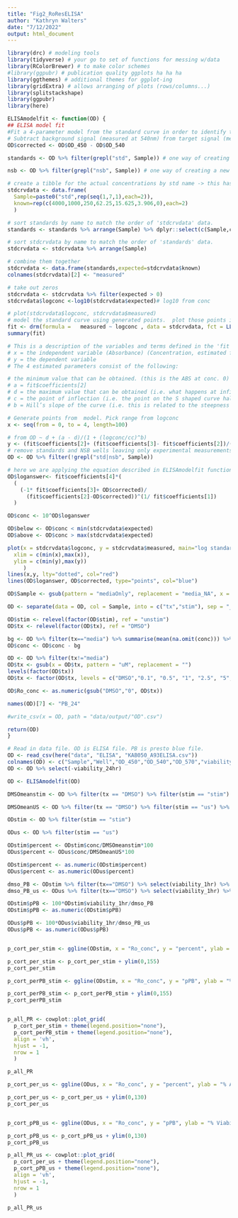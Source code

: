 ```yaml
---
title: "Fig2_RoResELISA"
author: "Kathryn Walters"
date: "7/12/2022"
output: html_document
---
```




```r

library(drc) # modeling tools
library(tidyverse) # your go to set of functions for messing w/data
library(RColorBrewer) # to make color schemes
#library(ggpubr) # publication quality ggplots ha ha ha
library(ggthemes) # additional themes for ggplot-ing
library(gridExtra) # allows arranging of plots (rows/columns...)
library(splitstackshape)
library(ggpubr)
library(here)

```

```r

ELISAmodelfit <- function(OD) {
## ELISA model fit
#Fit a 4-parameter model from the standard curve in order to identify the correct paramaters of a formula to convert fluorescence to aldosterone concentrations.
# Subtract background signal (measured at 540nm) from target signal (measured at 450nm)
OD$corrected <- OD$OD_450 - OD$OD_540

standards <- OD %>% filter(grepl("std", Sample)) # one way of creating a new tibble that only contains your standards

nsb <- OD %>% filter(grepl("nsb", Sample)) # one way of creating a new tibble that only contains your NSBs

# create a tibble for the actual concentrations by std name -> this has conc for aldosterone kit.
stdcrvdata <- data.frame(
  Sample=paste0("std",rep(seq(1,7,1),each=2)),
  known=rep(c(4000,1000,250,62.25,15.625,3.906,0),each=2)
  )

# sort standards by name to match the order of 'stdcrvdata' data.
standards <- standards %>% arrange(Sample) %>% dplyr::select(c(Sample,corrected))

# sort stdcrvdata by name to match the order of 'standards' data.
stdcrvdata <- stdcrvdata %>% arrange(Sample)

# combine them together
stdcrvdata <- data.frame(standards,expected=stdcrvdata$known)
colnames(stdcrvdata)[2] <- "measured"

# take out zeros
stdcrvdata <- stdcrvdata %>% filter(expected > 0)
stdcrvdata$logconc <-log10(stdcrvdata$expected)# log10 from conc

# plot(stdcrvdata$logconc, stdcrvdata$measured)
# model the standard curve using generated points.  plot those points in red.
fit <- drm(formula =   measured ~ logconc , data = stdcrvdata, fct = LL.4())
summary(fit)

# This is a description of the variables and terms defined in the 'fit' model.
# x = the independent variable (Absorbance) (Concentration, estimated from the Absorbance)
# y = the dependent variable 
# The 4 estimated parameters consist of the following:

# the minimum value that can be obtained. (this is the ABS at conc. 0)
# a = fit$coefficients[2] 
# d = the maximum value that can be obtained (i.e. what happens at infinite dose)
# c = the point of inflection (i.e. the point on the S shaped curve halfway between a and d)
# b = Hill’s slope of the curve (i.e. this is related to the steepness of the curve at point c).

# Generate points from  model. Pick range from logconc
x <- seq(from = 0, to = 4, length=100)

# from OD ~ d + (a - d)/(1 + (logconc/cc)^b)
y <- (fit$coefficients[2]+ (fit$coefficients[3]- fit$coefficients[2])/(1+(x/fit$coefficients[4])^ fit$coefficients[1])) 
# remove standards and NSB wells leaving only experimental measurements
OD <- OD %>% filter(!grepl("std|nsb", Sample))

# here we are applying the equation described in ELISAmodelfit function to...
OD$loganswer<- fit$coefficients[4]*(
  (
    (-1* fit$coefficients[3]+ OD$corrected)/
      (fit$coefficients[2]-OD$corrected))^(1/ fit$coefficients[1])
  )

OD$conc <- 10^OD$loganswer

OD$below <- OD$conc < min(stdcrvdata$expected)
OD$above <- OD$conc > max(stdcrvdata$expected)

plot(x = stdcrvdata$logconc, y = stdcrvdata$measured, main="log standard curve",
  xlim = c(min(x),max(x)),
  ylim = c(min(y),max(y))
     )
lines(x,y, lty="dotted", col="red")
lines(OD$loganswer, OD$corrected, type="points", col="blue")

OD$Sample <- gsub(pattern = "mediaOnly", replacement = "media_NA", x = OD$Sample)

OD <- separate(data = OD, col = Sample, into = c("tx","stim"), sep = "_")

OD$stim <- relevel(factor(OD$stim), ref = "unstim")
OD$tx <- relevel(factor(OD$tx), ref = "DMSO")

bg <- OD %>% filter(tx=="media") %>% summarise(mean(na.omit(conc))) %>% pull()
OD$conc <- OD$conc - bg

OD <- OD %>% filter(tx!="media")
OD$tx <- gsub(x = OD$tx, pattern = "uM", replacement = "")
levels(factor(OD$tx))
OD$tx <- factor(OD$tx, levels = c("DMSO","0.1", "0.5", "1", "2.5", "5","10","20","50","100"))

OD$Ro_conc <- as.numeric(gsub("DMSO","0", OD$tx))

names(OD)[7] <- "PB_24"

#write_csv(x = OD, path = "data/output/"OD".csv")

return(OD)
}

```



```r

# Read in data file. OD is ELISA file. PB is presto blue file.
OD <- read_csv(here("data", "ELISA", "KAB050_A93ELISA.csv"))
colnames(OD) <- c("Sample","Well","OD_450","OD_540","OD_570","viability_1hr", "viability_24hr")
OD <- OD %>% select(-viability_24hr)

```


```r
OD <- ELISAmodelfit(OD)
```

```r
DMSOmeanstim <- OD %>% filter(tx == "DMSO") %>% filter(stim == "stim") %>% select(conc) %>% summarise(mean(conc)) %>% pull()

DMSOmeanUS <- OD %>% filter(tx == "DMSO") %>% filter(stim == "us") %>% select(conc) %>% summarise(mean(conc)) %>% pull()

ODstim <- OD %>% filter(stim == "stim")

ODus <- OD %>% filter(stim == "us")

ODstim$percent <- ODstim$conc/DMSOmeanstim*100
ODus$percent <- ODus$conc/DMSOmeanUS*100

ODstim$percent <- as.numeric(ODstim$percent)
ODus$percent <- as.numeric(ODus$percent)

dmso_PB <- ODstim %>% filter(tx=="DMSO") %>% select(viability_1hr) %>% summarise(mean(viability_1hr)) %>% pull()
dmso_PB_us <- ODus %>% filter(tx=="DMSO") %>% select(viability_1hr) %>% summarise(mean(viability_1hr)) %>% pull()

ODstim$pPB <- 100*ODstim$viability_1hr/dmso_PB
ODstim$pPB <- as.numeric(ODstim$pPB)

ODus$pPB <- 100*ODus$viability_1hr/dmso_PB_us
ODus$pPB <- as.numeric(ODus$pPB)


p_cort_per_stim <- ggline(ODstim, x = "Ro_conc", y = "percent", ylab = "% Aldosterone", add = "mean_sd", xlab = "[A93] uM") + rremove("legend") + rotate_x_text(60) + geom_hline(yintercept = 100, linetype = "dotted", color = "black")

p_cort_per_stim <- p_cort_per_stim + ylim(0,155)
p_cort_per_stim

p_cort_perPB_stim <- ggline(ODstim, x = "Ro_conc", y = "pPB", ylab = "% Viability", add = "mean_sd", xlab = "[A93] uM") + rremove("legend") + rotate_x_text(60) + geom_hline(yintercept = 100, linetype = "dotted", color = "black")

p_cort_perPB_stim <- p_cort_perPB_stim + ylim(0,155)
p_cort_perPB_stim


p_all_PR <- cowplot::plot_grid(
  p_cort_per_stim + theme(legend.position="none"),
  p_cort_perPB_stim + theme(legend.position="none"),
  align = 'vh',
  hjust = -1,
  nrow = 1
  )

p_all_PR

p_cort_per_us <- ggline(ODus, x = "Ro_conc", y = "percent", ylab = "% Aldosterone", add = "mean_sd", xlab = "[A93] uM") + rremove("legend") + rotate_x_text(60) + geom_hline(yintercept = 100, linetype = "dotted", color = "black")

p_cort_per_us <- p_cort_per_us + ylim(0,130)
p_cort_per_us


p_cort_pPB_us <- ggline(ODus, x = "Ro_conc", y = "pPB", ylab = "% Viability", add = "mean_sd", xlab = "[A93] uM") + rremove("legend") + rotate_x_text(60) + geom_hline(yintercept = 100, linetype = "dotted", color = "black")

p_cort_pPB_us <- p_cort_pPB_us + ylim(0,130)
p_cort_pPB_us

p_all_PR_us <- cowplot::plot_grid(
  p_cort_per_us + theme(legend.position="none"),
  p_cort_pPB_us + theme(legend.position="none"),
  align = 'vh',
  hjust = -1,
  nrow = 1
  )

p_all_PR_us
```

